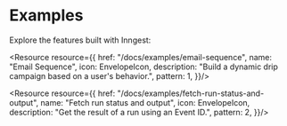 

# Examples

Explore the features built with Inngest:

<ResourceGrid cols={3}>

<Resource resource={{
  href: "/docs/examples/email-sequence",
  name: "Email Sequence",
  icon: EnvelopeIcon,
  description: "Build a dynamic drip campaign based on a user's behavior.",
  pattern: 1,
}}/>

<Resource resource={{
  href: "/docs/examples/fetch-run-status-and-output",
  name: "Fetch run status and output",
  icon: EnvelopeIcon,
  description: "Get the result of a run using an Event ID.",
  pattern: 2,
}}/>

</ResourceGrid>
